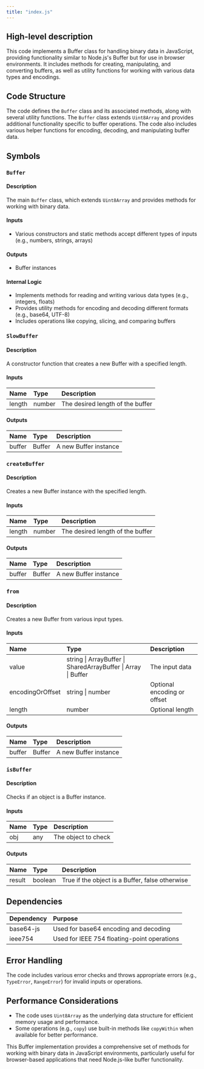 ```yaml
---
title: "index.js"
---
```


## High-level description
This code implements a Buffer class for handling binary data in JavaScript, providing functionality similar to Node.js's Buffer but for use in browser environments. It includes methods for creating, manipulating, and converting buffers, as well as utility functions for working with various data types and encodings.

## Code Structure
The code defines the `Buffer` class and its associated methods, along with several utility functions. The `Buffer` class extends `Uint8Array` and provides additional functionality specific to buffer operations. The code also includes various helper functions for encoding, decoding, and manipulating buffer data.

## Symbols

### `Buffer`
#### Description
The main `Buffer` class, which extends `Uint8Array` and provides methods for working with binary data.

#### Inputs
- Various constructors and static methods accept different types of inputs (e.g., numbers, strings, arrays)

#### Outputs
- Buffer instances

#### Internal Logic
- Implements methods for reading and writing various data types (e.g., integers, floats)
- Provides utility methods for encoding and decoding different formats (e.g., base64, UTF-8)
- Includes operations like copying, slicing, and comparing buffers

### `SlowBuffer`
#### Description
A constructor function that creates a new Buffer with a specified length.

#### Inputs
| Name | Type | Description |
|:-----|:-----|:------------|
| length | number | The desired length of the buffer |

#### Outputs
| Name | Type | Description |
|:-----|:-----|:------------|
| buffer | Buffer | A new Buffer instance |

### `createBuffer`
#### Description
Creates a new Buffer instance with the specified length.

#### Inputs
| Name | Type | Description |
|:-----|:-----|:------------|
| length | number | The desired length of the buffer |

#### Outputs
| Name | Type | Description |
|:-----|:-----|:------------|
| buffer | Buffer | A new Buffer instance |

### `from`
#### Description
Creates a new Buffer from various input types.

#### Inputs
| Name | Type | Description |
|:-----|:-----|:------------|
| value | string \| ArrayBuffer \| SharedArrayBuffer \| Array \| Buffer | The input data |
| encodingOrOffset | string \| number | Optional encoding or offset |
| length | number | Optional length |

#### Outputs
| Name | Type | Description |
|:-----|:-----|:------------|
| buffer | Buffer | A new Buffer instance |

### `isBuffer`
#### Description
Checks if an object is a Buffer instance.

#### Inputs
| Name | Type | Description |
|:-----|:-----|:------------|
| obj | any | The object to check |

#### Outputs
| Name | Type | Description |
|:-----|:-----|:------------|
| result | boolean | True if the object is a Buffer, false otherwise |

## Dependencies
| Dependency | Purpose |
|:-----------|:--------|
| base64-js | Used for base64 encoding and decoding |
| ieee754 | Used for IEEE 754 floating-point operations |

## Error Handling
The code includes various error checks and throws appropriate errors (e.g., `TypeError`, `RangeError`) for invalid inputs or operations.

## Performance Considerations
- The code uses `Uint8Array` as the underlying data structure for efficient memory usage and performance.
- Some operations (e.g., `copy`) use built-in methods like `copyWithin` when available for better performance.

This Buffer implementation provides a comprehensive set of methods for working with binary data in JavaScript environments, particularly useful for browser-based applications that need Node.js-like buffer functionality.